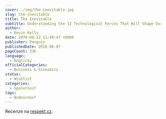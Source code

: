 ```yaml
---
cover: ./img/the-inevitable.jpg
slug: the-inevitable
title: The Inevitable
subtitle: Understanding the 12 Technological Forces That Will Shape Our Future
author:
  - Kevin Kelly
date: 2070-08-12 11:49:47 +0800
publisher: Penguin
publishedDate: 2016-06-07
pageCount: 336
language:
  - Anglicky
officialCategories:
  - Business & Economics
status:
  - Wishlist
categories:
  - Společnost
tags:
  - Budoucnost
---
```


Recenze na <a href="https://www.respekt.cz/agenda/nebud-nejlepsi-bud-jedinecny-a-zajimej-se-o-druhe" target="_blank" rel="noreferrer noopener">respekt.cz</a>.
